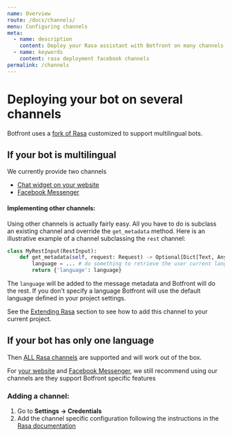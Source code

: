 ```yaml
---
name: Overview
route: /docs/channels/
menu: Configuring channels
meta:
  - name: description
    content: Deploy your Rasa assistant with Botfront on many channels, including your website and Facebook Messenger
  - name: keywords
    content: rasa deployment facebook channels
permalink: /channels
---
```


# Deploying your bot on several channels

Botfront uses a [fork of Rasa](https://github.com/botfront/rasa-for-botfront) customized to support multilingual bots.

## If your bot is multilingual

We currently provide two channels

- [Chat widget on your website](/docs/channels/webchat)
- [Facebook Messenger](/docs/channels/messenger)

#### Implementing other channels:

Using other channels is actually fairly easy. All you have to do is subclass an existing channel and override the `get_metadata` method. Here is an illustrative example of a channel subclassing the `rest` channel:

```python
class MyRestInput(RestInput):
    def get_metadata(self, request: Request) -> Optional[Dict[Text, Any]]:
        language = ... # do something to retrieve the user current language
        return {'language': language}
```

The `language` will be added to the message metadata and Botfront will do the rest. If you don't specify a language Botfront will use the default language defined in your project settings.

<Important title="Using your channel">

See the [Extending Rasa](/docs/developers-guide/extending-rasa) section to see how to add this channel to your current project.

</Important>

## If your bot has only one language

Then [ALL Rasa channels](https://rasa.com/docs/rasa/user-guide/messaging-and-voice-channels/) are supported and will work out of the box.

<Important type="tip">

For [your website](/docs/channels/webchat) and [Facebook Messenger](/docs/channels/messenger), we still recommend using our channels are they support Botfront specific features

</Important>

### Adding a channel:

1. Go to **Settings -> Credentials**
2. Add the channel specific configuration following the instructions in the [Rasa documentation](https://rasa.com/docs/rasa/user-guide/messaging-and-voice-channels/)
